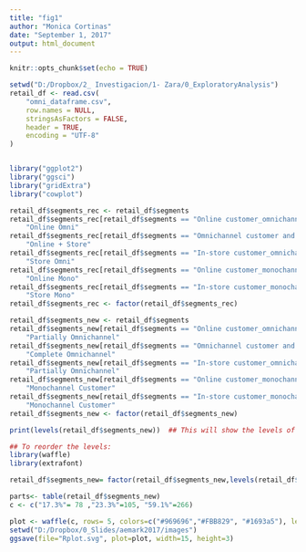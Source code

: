 ```yaml
---
title: "fig1"
author: "Monica Cortinas"
date: "September 1, 2017"
output: html_document
---
```


```r
knitr::opts_chunk$set(echo = TRUE)
```

```r
setwd("D:/Dropbox/2_ Investigacion/1- Zara/0_ExploratoryAnalysis")
retail_df <- read.csv(
    "omni_dataframe.csv",
    row.names = NULL,
    stringsAsFactors = FALSE,
    header = TRUE,
    encoding = "UTF-8"
)


library("ggplot2")
library("ggsci")
library("gridExtra")
library("cowplot")

retail_df$segments_rec <- retail_df$segments
retail_df$segments_rec[retail_df$segments == "Online customer_omnichannel user"] <-
    "Online Omni"
retail_df$segments_rec[retail_df$segments == "Omnichannel customer and user"] <-
    "Online + Store"
retail_df$segments_rec[retail_df$segments == "In-store customer_omnichannel user"] <-
    "Store Omni"
retail_df$segments_rec[retail_df$segments == "Online customer_monochannel user"] <-
    "Online Mono"
retail_df$segments_rec[retail_df$segments == "In-store customer_monochannel user"] <-
    "Store Mono"
retail_df$segments_rec <- factor(retail_df$segments_rec)

retail_df$segments_new <- retail_df$segments
retail_df$segments_new[retail_df$segments == "Online customer_omnichannel user"] <-
    "Partially Omnichannel"
retail_df$segments_new[retail_df$segments == "Omnichannel customer and user"] <-
    "Complete Omnichannel"
retail_df$segments_new[retail_df$segments == "In-store customer_omnichannel user"] <-
    "Partially Omnichannel"
retail_df$segments_new[retail_df$segments == "Online customer_monochannel user"] <-
    "Monochannel Customer"
retail_df$segments_new[retail_df$segments == "In-store customer_monochannel user"] <-
    "Monochannel Customer"
retail_df$segments_new <- factor(retail_df$segments_new)

print(levels(retail_df$segments_new))  ## This will show the levels of x are "Levels: a b c d e"

## To reorder the levels:
library(waffle)
library(extrafont)

retail_df$segments_new= factor(retail_df$segments_new,levels(retail_df$segments_new)[c(2,3,1)])

parts<- table(retail_df$segments_new)
c <- c("17.3%"= 78 ,"23.3%"=105, "59.1%"=266)

plot <- waffle(c, rows= 5, colors=c("#969696","#FBB829", "#1693a5"), legend_pos="bottom", size=0.5)
setwd("D:/Dropbox/0_Slides/aemark2017/images")
ggsave(file="Rplot.svg", plot=plot, width=15, height=3)


```
